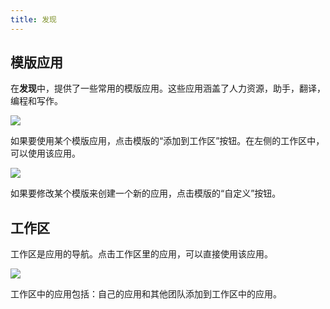 ```yaml
---
title: 发现
---
```


## 模版应用

在**发现**中，提供了一些常用的模版应用。这些应用涵盖了人力资源，助手，翻译，编程和写作。

![](https://assets-docs.dify.ai/dify-enterprise-mintlify/zh_CN/guides/workspace/37573570e27ed988331fee18a7a30ce1.png)

如果要使用某个模版应用，点击模版的“添加到工作区”按钮。在左侧的工作区中，可以使用该应用。

![](https://assets-docs.dify.ai/dify-enterprise-mintlify/zh_CN/guides/workspace/3688257e46ca0ec4e9c23dbe19653d20.png)

如果要修改某个模版来创建一个新的应用，点击模版的“自定义”按钮。

## 工作区

工作区是应用的导航。点击工作区里的应用，可以直接使用该应用。

![](https://assets-docs.dify.ai/dify-enterprise-mintlify/zh_CN/guides/workspace/aa95de9ca884480c7c52a6ee7239de1d.jpeg)

工作区中的应用包括：自己的应用和其他团队添加到工作区中的应用。

